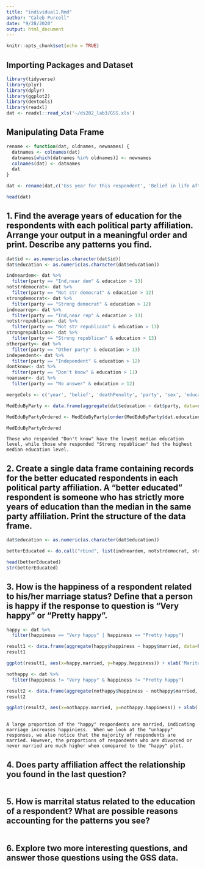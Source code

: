 ```yaml
---
title: "individual1.Rmd"
author: "Caleb Purcell"
date: "9/28/2020"
output: html_document
---
```


```r
knitr::opts_chunk$set(echo = TRUE)
```

## Importing Packages and Dataset

```r
library(tidyverse)
library(plyr)
library(dplyr)
library(ggplot2)
library(devtools)
library(readxl)
dat <- readxl::read_xls('~/ds202_lab3/GSS.xls')
```

## Manipulating Data Frame

```r
rename <- function(dat, oldnames, newnames) {
  datnames <- colnames(dat)
  datnames[which(datnames %in% oldnames)] <- newnames
  colnames(dat) <- datnames
  dat
}

dat <- rename(dat,c('Gss year for this respondent', 'Belief in life after death', 'Favor or oppose death penalty for murder', 'Political party affiliation', 'Respondents sex', 'Highest year of school completed', 'Marital status', 'Labor force status', 'Respondent id number', 'General happiness'), c('year', 'belief', 'deathPenalty', 'party', 'sex', 'education', 'married', 'workStatus', 'id', 'happiness'))

head(dat)
```

## 1. Find the average years of education for the respondents with each political party affiliation. Arrange your output in a meaningful order and print. Describe any patterns you find.

```r
dat$id <- as.numeric(as.character(dat$id))
dat$education <- as.numeric(as.character(dat$education))

indneardem<- dat %>%
  filter(party == "Ind,near dem" & education > 13)
notstrdemocrat<- dat %>%
  filter(party == "Not str democrat" & education > 12)
strongdemocrat<- dat %>%
  filter(party == "Strong democrat" & education > 12)
indnearrep<- dat %>%
  filter(party == "Ind,near rep" & education > 13)
notstrrepublican<- dat %>%
  filter(party == "Not str republican" & education > 13)
strongrepublican<- dat %>%
  filter(party == "Strong republican" & education > 13)
otherparty<- dat %>%
  filter(party == "Other party" & education > 13)
independent<- dat %>%
  filter(party == "Independent" & education > 12)
dontknow<- dat %>%
  filter(party == "Don't know" & education > 11)
noanswer<- dat %>%
  filter(party == "No answer" & education > 12)

mergeCols <- c('year', 'belief', 'deathPenalty', 'party', 'sex', 'education', 'married', 'workStatus', 'id', 'happiness')

MedEduByParty <- data.frame(aggregate(dat$education ~ dat$party, data=dat, median))

MedEduByPartyOrdered <- MedEduByParty[order(MedEduByParty$dat.education), ]

MedEduByPartyOrdered

```

    Those who responded "Don't know" have the lowest median education level, while those who responded "Strong republican" had the highest median education level.
    
## 2. Create a single data frame containing records for the better educated respondents in each political party affiliation. A “better educated” respondent is someone who has strictly more years of education than the median in the same party affiliation. Print the structure of the data frame.

```r
dat$education <- as.numeric(as.character(dat$education))

betterEducated <- do.call("rbind", list(indneardem, notstrdemocrat, strongdemocrat, indnearrep, notstrrepublican, strongrepublican, otherparty, independent, dontknow, noanswer))

head(betterEducated)
str(betterEducated)
```

## 3. How is the happiness of a respondent related to his/her marriage status? Define that a person is happy if the response to question is “Very happy” or “Pretty happy”.
```r
happy <- dat %>%
  filter(happiness == "Very happy" | happiness == "Pretty happy")

result1 <- data.frame(aggregate(happy$happiness ~ happy$married, data=happy, FUN = function(x){NROW(x)}))
result1

ggplot(result1, aes(x=happy.married, y=happy.happiness)) + xlab('Marital Status') + ylab('Count') + ggtitle('The Effect of Marital Status on Happiness') + geom_bar(stat="identity", fill="orange")

nothappy <- dat %>%
  filter(happiness != "Very happy" & happiness != "Pretty happy")

result2 <- data.frame(aggregate(nothappy$happiness ~ nothappy$married, data=nothappy, FUN = function(x){NROW(x)}))
result2

ggplot(result2, aes(x=nothappy.married, y=nothappy.happiness)) + xlab('Marital Status') + ylab('Count') + ggtitle('The Effect of Marital Status on Unhappiness') + geom_bar(stat="identity", fill="blue")
 
```

    A large proportion of the "happy" respondents are married, indicating marriage increases happiniess.  When we look at the "unhappy" responses, we also notice that the majority of respondents are married. However, the proportions of respondents who are divorced or never married are much higher when comopared to the "happy" plot.
    
## 4. Does party affiliation affect the relationship you found in the last question?
```r

```

## 5. How is marrital status related to the education of a respondent? What are possible reasons accounting for the patterns you see?
```r

```

## 6. Explore two more interesting questions, and answer those questions using the GSS data.
```r

```
